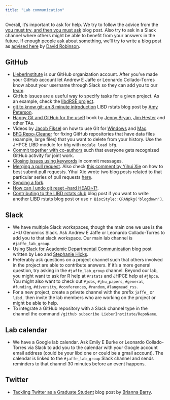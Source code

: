 ```yaml
---
title: "Lab communication"
---
```


Overall, it's important to ask for help. We try to follow the advice from the [you must try, and then you must ask](https://blogs.akamai.com/2013/10/you-must-try-and-then-you-must-ask.html) blog post. Also try to ask in a Slack channel where others might be able to benefit from your answers in the future. If enough people ask about something, we'll try to write a blog post as [advised here](http://varianceexplained.org/r/start-blog/) by [David Robinson](https://twitter.com/drob).

## GitHub

* [LieberInstitute](https://github.com/LieberInstitute/) is our GitHub organization account. After you've made your GitHub account let Andrew E Jaffe or Leonardo Collado-Torres know about your username through Slack so they can add you to our [team](https://github.com/orgs/LieberInstitute/teams/jaffelab).
* GitHub issues are a useful way to specify tasks for a given project. As an example, check the [libdRSE project](https://github.com/LieberInstitute/libdRSE/issues?utf8=%E2%9C%93&q=).
* [git to know git: an 8 minute introduction](http://research.libd.org/rstatsclub/post/git-to-know-git/#.XXfvXpNKi50) LIBD rstats blog post by [Amy Peterson](http://amy-peterson.github.io/).
* [Happy Git and GitHub for the useR](https://happygitwithr.com/) book by [Jenny Bryan](https://jennybryan.org/), [Jim Hester](https://twitter.com/jimhester_?lang=en) and other TAs.
* Videos by [Jacob Fiksel](https://jfiksel.github.io/) on how to use Git for [Windows](https://www.youtube.com/watch?v=F_fPEMnr1OQ&feature=youtu.be) and [Mac](https://www.youtube.com/watch?v=kbmSZwK0k-A&t).
* [BFG Repo-Cleaner](https://rtyley.github.io/bfg-repo-cleaner/) for fixing GitHub repositories that have data files (example, large files) that you want to delete from your history. Use the JHPCE LIBD module for bfg with `module load bfg`.
* [Commit together with co-authors](https://github.blog/2018-01-29-commit-together-with-co-authors/) such that everyone gets recognized GitHub activity for joint work.
* [Closing issues using keywords](https://help.github.com/en/articles/closing-issues-using-keywords) in commit messages.
* [Merging a pull request](https://help.github.com/en/articles/merging-a-pull-request). Also check [this comment by Yihui Xie](https://github.com/rstudio/blogdown/issues/269#issuecomment-370818782) on how to best submit pull requests. Yihui Xie wrote two blog posts related to that particular series of pull requests [here](https://yihui.name/en/2018/03/second-pull-request/).
* [Syncing a fork](https://help.github.com/en/articles/syncing-a-fork).
* [How can I undo git reset --hard HEAD~1?](https://stackoverflow.com/questions/5473/how-can-i-undo-git-reset-hard-head1).
* [Contributing to the LIBD rstats club](http://research.libd.org/rstatsclub/post/contributing-to-the-libd-rstats-club/#.XXfwBpNKi50) blog post if you want to write another LIBD rstats blog post or use `r BiocStyle::CRANpkg('blogdown')`.

## Slack

* We have multiple Slack workspaces, though the main one we use is the JHU Genomics Slack. Ask Andrew E Jaffe or Leonardo Collado-Torres to add you to that slack workspace. Our main lab channel is `#jaffe_lab_group`.
* [Using Slack for Academic Departmental Communication](http://lcolladotor.github.io/2018/06/19/using-slack-for-academic-departmental-communication/#.XXfVrJNKi50) blog post written by Leo and [Stephanie Hicks](https://www.stephaniehicks.com/).
* Preferably ask questions on a project channel such that others involved in the project are able to contribute answers. If it's a more general question, try asking in the `#jaffe_lab_group` channel. Beyond our lab, you might want to ask for R help at `#rstats` and JHPCE help at `#jhpce`. You might also want to check out `#jobs`, `#jhu_papers`, `#general`, `#funding`, `#diversity`, `#conferences`, `#random`, `#langmead_rss`.
* For a new project, create a private channel with the prefix `jaffe_` or `libd_` then invite the lab members who are working on the project or might be able to help.
* To integrate a GitHub repository with a Slack channel type in the channel the command `/github subscribe LieberInstitute/RepoName`.


## Lab calendar

* We have a Google lab calendar. Ask Emily E Burke or Leonardo Collado-Torres via Slack to add you to the calendar with your Google account email address (could be your libd one or could be a gmail account). The calendar is linked to the `#jaffe_lab_group` Slack channel and sends reminders to that channel 30 minutes before an event happens.

## Twitter

* [Tackling Twitter as a Graduate Student](https://biomedicalodyssey.blogs.hopkinsmedicine.org/2019/09/tackling-twitter-as-a-graduate-student/) blog post by [Brianna Barry](https://www.linkedin.com/in/briannabarry/).

